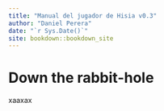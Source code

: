 ```yaml
--- 
title: "Manual del jugador de Hisia v0.3"
author: "Daniel Perera"
date: "`r Sys.Date()`"
site: bookdown::bookdown_site
---
```


# Down the rabbit-hole

xaaxax
